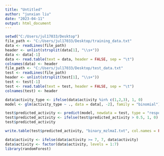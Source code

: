 ---
title: "Untitled"
author: "junxian liu"
date: "2023-04-11"
output: html_document
---

```{r}
setwd("C:/Users/jul17033/Desktop")
file_path <- "C:/Users/jul17033/Desktop/training_data.txt"
data <- readLines(file_path)
header <- unlist(strsplit(data[1], "\\s+"))
data <- data[-1]
data <- read.table(text = data, header = FALSE, sep = "\t")
colnames(data) <- header
file_path <- "C:/Users/jul17033/Desktop/test_data.txt"
test <- readLines(file_path)
header <- unlist(strsplit(test[1], "\\s+"))
test <- test[-1]
test <- read.table(text = test, header = FALSE, sep = "\t")
colnames(test) <- header
```

```{r}
data$activity_type <- ifelse(data$activity %in% c(1,2,3), 1, 0)
model <- glm(activity_type ~ ., data = data[, -2], family = "binomial")
```

```{r}
test$predicted_activity <- predict(model, newdata = test, type = "response")
test$predicted_activity <- ifelse(test$predicted_activity > 0.5, 1, 0)
test$predicted_activity
```

```{r}
write.table(test$predicted_activity, "binary_mzlmaI.txt", col.names = FALSE, row.names = FALSE, quote = FALSE)
```

```{r}
data$activity <- ifelse(data$activity >= 7, 7, data$activity)
data$activity <- factor(data$activity, levels = 1:7)
library(randomForest)

```

